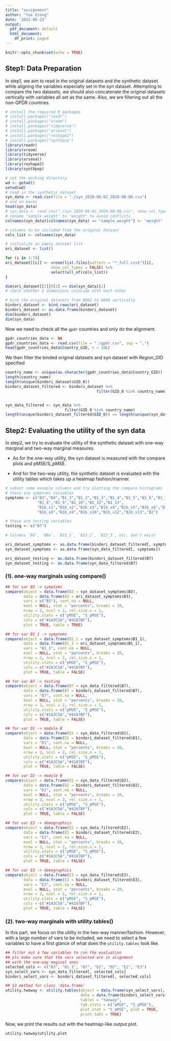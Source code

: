 ```yaml
---
title: "assignment"
author: "Yue Xiong"
date: '2022-08-23'
output:
  pdf_document: default
  html_document:
    df_print: paged
---
```


```r
knitr::opts_chunk$set(echo = TRUE)
```

## Step1: Data Preparation

In step1, we aim to read in the original datasets and the synthetic dataset while aligning the variables especially set in the syn dataset. Attempting to compare the two datasets, we should also concatenate the original datasets vertically with variables all set as the same. Also, we are filtering out all the non-GPDR countries.

```r
# install the required R packages
# install.packages("readr")
# install.packages("vroom")
# install.packages("tidyverse")
# install.packages("arsenal")
# install.packages("reshape2")
# install.packages("synthpop")
library(readr)
library(vroom)
library(tidyverse)
library(arsenal)
library(reshape2)
library(synthpop)
```

```r
# set the working directory
wd <- getwd()
setwd(wd)
# read in the synthetic dataset
syn_data <- read.csv(file = "./syn_2020-08-02_2020-08-08.csv")
# and on macos 
head(syn_data)
# syn_data <- read_csv("./syn_2020-08-02_2020-08-08.csv", show_col_types = FALSE)
# rename "sample weight" to "weight" to avoid conflicts
colnames(syn_data)[colnames(syn_data) == "sample_weight"] <- "weight"

# columns to be included from the original dataset
cols_list <- colnames(syn_data)

# initialize an empty dataset list
ori_dataset <- list()

for (i in 1:7){
ori_dataset[[i]] <- vroom(list.files(pattern = "*_full.csv$")[i],
                    show_col_types = FALSE) %>%
                    select(all_of(cols_list))
}

dim(ori_dataset[[2]])[2] == dim(syn_data)[2]
# check whether 2 dimensions coincide with each other

# bind the original datasets from 0802 to 0808 vertically
bindori_dataset <- bind_rows(ori_dataset)
bindori_dataset <- as.data.frame(bindori_dataset)
dim(bindori_dataset)
dim(syn_data)
```
Now we need to check all the `gpdr` countries and only do the alignment.
```r
gpdr_countries_data <- NA
gpdr_countries_data <- read.csv(file = "./gpdr.csv", sep = ",")
head(gpdr_countries_data$Country_GID, n = 10L)
```
We then filter the binded original datasets and syn dataset with Region_GID specified
```r
country_name <- unique(as.character(gpdr_countries_data$Country_GID))
length(country_name)
length(unique(bindori_dataset$GID_0))
bindori_dataset_filtered <- bindori_dataset %>%
                                        filter(GID_0 %in% country_name)


syn_data_filtered <- syn_data %>%
                          filter(GID_0 %in% country_name)
length(unique(bindori_dataset_filtered$GID_0)) == length(unique(syn_data_filtered$GID_0))  # check whether we have the same number of countries for both synthetic and original datasets.
```
## Step2: Evaluating the utility of the syn data
In step2, we try to evaluate the utility of the synthetic dataset with one-way marginal and two-way marginal measures. 

- As for the one-way utility, the syn dataset is measured with the compare plots and pMSE/S_pMSE.

- And for the two-way utility, the synthetic dataset is evaluated with the utility tables which takes up a heatmap fashion/manner.

```r
# subset some example columns and try plotting the compare histograms
# these are symptoms variables
symptoms <- c("B3","B4","B1_1","B1_2","B1_3","B1_4","B1_5","B1_6","B1_7",
              "B1_8","B1_9","B1_10","B1_12","B1_13",
              "B1b_x1","B1b_x2","B1b_x3","B1b_x4","B1b_x5","B1b_x6","B1b_x7",
              "B1b_x8","B1b_x9","B1b_x10","B1b_x12","B1b_x13","B2")

# these are testing variables
testing <- c("B7")

# Columns `B0`, `B8a`, `B15_1`, `B15_2`, `B15_3`, etc. don't exist

ori_dataset_symptoms <- as.data.frame(bindori_dataset_filtered[, symptoms])
syn_dataset_symptoms <- as.data.frame(syn_data_filtered[, symptoms])

ori_dataset_testing <- as.data.frame(bindori_dataset_filtered$B7)
syn_dataset_testing <- as.data.frame(syn_data_filtered$B7)
```

### (1). one-way marginals using compare()
```r
## for var B3 -> symptoms
compare(object = data.frame(B3 = syn_dataset_symptoms$B3),
        data = data.frame(B3 = ori_dataset_symptoms$B3),
        vars = c("B3"), cont.na = NULL,
        msel = NULL, stat = "percents", breaks = 20,
        nrow = 2, ncol = 2, rel.size.x = 1,
        utility.stats = c("pMSE", "S_pMSE"),
        cols = c("#1A3C5A","#4187BF"),
        plot = TRUE, table = TRUE)
```

```r
## for var B1_1 -> symptoms
compare(object = data.frame(B1_1 = syn_dataset_symptoms$B1_1),
        data = data.frame(B1_1 = ori_dataset_symptoms$B1_1),
        vars = "B1_1", cont.na = NULL,
        msel = NULL, stat = "percents", breaks = 20,
        nrow = 2, ncol = 2, rel.size.x = 1,
        utility.stats = c("pMSE", "S_pMSE"),
        cols = c("#1A3C5A","#4187BF"),
        plot = TRUE, table = FALSE)
```

```r
## for var B7 -> testing
compare(object = data.frame(B7 = syn_data_filtered$B7),
        data = data.frame(B7 = bindori_dataset_filtered$B7),
        vars = "B7", cont.na = NULL,
        msel = NULL, stat = "percents", breaks = 20,
        nrow = 2, ncol = 2, rel.size.x = 1,
        utility.stats = c("pMSE", "S_pMSE"),
        cols = c("#1A3C5A","#4187BF"),
        plot = TRUE, table = FALSE)
```

```r
## for var D1 -> module B
compare(object = data.frame(D1 = syn_data_filtered$D1),
        data = data.frame(D1 = bindori_dataset_filtered$D1),
        vars = "D1", cont.na = NULL,
        msel = NULL, stat = "percents", breaks = 20,
        nrow = 2, ncol = 2, rel.size.x = 1,
        utility.stats = c("pMSE", "S_pMSE"),
        cols = c("#1A3C5A","#4187BF"),
        plot = TRUE, table = FALSE)
```

```r
## for var D2 -> module B
compare(object = data.frame(D2 = syn_data_filtered$D2),
        data = data.frame(D2 = bindori_dataset_filtered$D2),
        vars = "D2", cont.na = NULL,
        msel = NULL, stat = "percents", breaks = 20,
        nrow = 2, ncol = 2, rel.size.x = 1,
        utility.stats = c("pMSE", "S_pMSE"),
        cols = c("#1A3C5A","#4187BF"),
        plot = TRUE, table = FALSE)
```
```r
## for var E2 -> demographics
compare(object = data.frame(E2 = syn_data_filtered$E2),
        data = data.frame(E2 = bindori_dataset_filtered$E2),
        vars = "E2", cont.na = NULL,
        msel = NULL, stat = "percents", breaks = 20,
        nrow = 2, ncol = 2, rel.size.x = 1,
        utility.stats = c("pMSE", "S_pMSE"),
        cols = c("#1A3C5A","#4187BF"),
        plot = TRUE, table = FALSE)
```

```r
## for var E3 -> demographics
compare(object = data.frame(E3 = syn_data_filtered$E3),
        data = data.frame(E3 = bindori_dataset_filtered$E3),
        vars = "E3", cont.na = NULL,
        msel = NULL, stat = "percents", breaks = 20,
        nrow = 2, ncol = 2, rel.size.x = 1,
        utility.stats = c("pMSE", "S_pMSE"),
        cols = c("#1A3C5A","#4187BF"),
        plot = TRUE, table = FALSE)
```

### (2). two-way marginals with utility.tables()
In this part, we focus on the utility in the two-way manner/fashion.
However, with a large number of vars to be included, we need to select a few variables to have a first glance of what does the `utility.tables` look like.

```r
## filter out a few variables to run the evaluation
## pls make sure that the vars selected are in alignment 
## with the one-way maginal ones
selected_cols <- c("B3", "B1_1", "B7", "D1", "D2", "E2", "E3")
syn_select_vars <- syn_data_filtered[, selected_cols]
bindori_select_vars <- bindori_dataset_filtered[, selected_cols]
```

```r
## S3 method for class 'data.frame'
utility.twoway <- utility.tables(object = data.frame(syn_select_vars), 
                                 data = data.frame(bindori_select_vars),
                                 tables = "twoway",
                                 tab.stats = c("pMSE", "S_pMSE"), 
                                 plot.stat = "S_pMSE", plot = TRUE,  
                                 print.tabs = TRUE)
```
Now, we print the results out with the heatmap-like output plot.
```r
utility.twoway$utility.plot
```



